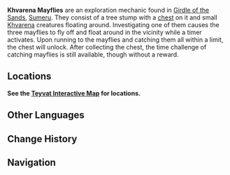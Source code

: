 {{Terminology Infobox
|image        = Khvarena Mayfly.png
|type         = Exploration
|region       = Sumeru
|subregion    = Girdle of the Sands
}}
'''Khvarena Mayflies''' are an exploration mechanic found in [[Girdle of the Sands]], [[Sumeru]]. They consist of a tree stump with a [[chest]] on it and small [[Khvarena]] creatures floating around. Investigating one of them causes the three mayflies to fly off and float around in the vicinity while a timer activates. Upon running to the mayflies and catching them all within a limit, the chest will unlock. After collecting the chest, the time challenge of catching mayflies is still available, though without a reward.

==Locations==
'''See the [https://webstatic-sea.mihoyo.com/app/ys-map-sea/index.html#/map/2?shown_types=480 Teyvat Interactive Map] for locations.'''
<!--
==Gallery==
<gallery>

</gallery>
-->
==Other Languages==
{{Other Languages
|en      = Khvarena Mayfly
|zhs     = 灵光游蜉
|zhs_rm  = Língguāng Yóufú
|zht     = 靈光蜉蝣
|zht_rm  = Língguāng Fúyóu
|zh_tl   = {{Lex|Khvarena|zh}} Mayfly
|ja      = 霊光カゲロウ
|ja_rm   = Reikou Kagerou {{Assumed}}
|ja_tl   = {{Lex|Khvarena|ja}} Mayfly
|ko      = 크바레나 하루살이
|ko_tl   = Khvarena Mayfly
|es      = Efímera de la jvarena
|es_tl   = Khvarena Mayfly
|fr      = Éphéméroptère de la khvarena
|fr_tl   = Mayfly of the Khvarena
|ru      = Мушка Хварны
|ru_tl   = Khvarena Fly
|th      = ควาเรนาห์ที่ล่องลอย
|th_rm   = 
|th_tl   = 
|vi      = Khvarena Lơ Lửng
|vi_tl   = 
|de      = Khvarena-Libelle
|de_tl   = Khvarena Dragonfly
|id      = Khvarena Mayfly
|pt      = Efemérida Khvarena
|pt_tl   = 
|tr      = Khvarena Sineği
|tr_tl   = Khvarena Fly
|it      = Effimerottero di Khvarena
|it_tl   = 
}}

==Change History==
{{Change History|3.6}}
<!--
==References==
{{Reflist}}
-->
==Navigation==
{{Exploration Navbox|Sumeru}}